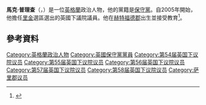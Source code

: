 '''馬克·普理查'''（{{lang-en|Mark Pritchard}}，{{bd|1966年|11月22日}}）是一位[[英格蘭|英格蘭]]政治人物，他的黨籍是[[保守黨_(英國)|保守黨]]。自2005年開始，他擔任[[里金_(英國國會選區)|里金]]選區選出的英國下議院議員。他在[[赫特福德郡|赫特福德郡]]出生並接受教育<ref name="About">{{cite web |url=http://www.markpritchard.com/about/ |title=About Mark Pritchard, MP |publisher=Markpritchard.com |accessdate=3 March 2012 |archive-url=https://web.archive.org/web/20160305094122/http://www.markpritchard.com/about |archive-date=2016-03-05 |dead-url=yes }}</ref>。
==參考資料==
{{Reflist}}

{{DEFAULTSORT: Pritchard, Mark}}
[[Category:英格蘭政治人物|Category:英格蘭政治人物]]
[[Category:英國保守黨黨員|Category:英國保守黨黨員]]
[[Category:第54届英国下议院议员|Category:第54届英国下议院议员]]
[[Category:第55届英国下议院议员|Category:第55届英国下议院议员]]
[[Category:第56届英国下议院议员|Category:第56届英国下议院议员]]
[[Category:第57届英国下议院议员|Category:第57届英国下议院议员]]
[[Category:第58届英国下议院议员|Category:第58届英国下议院议员]]
[[Category:萨里郡议员|Category:萨里郡议员]]